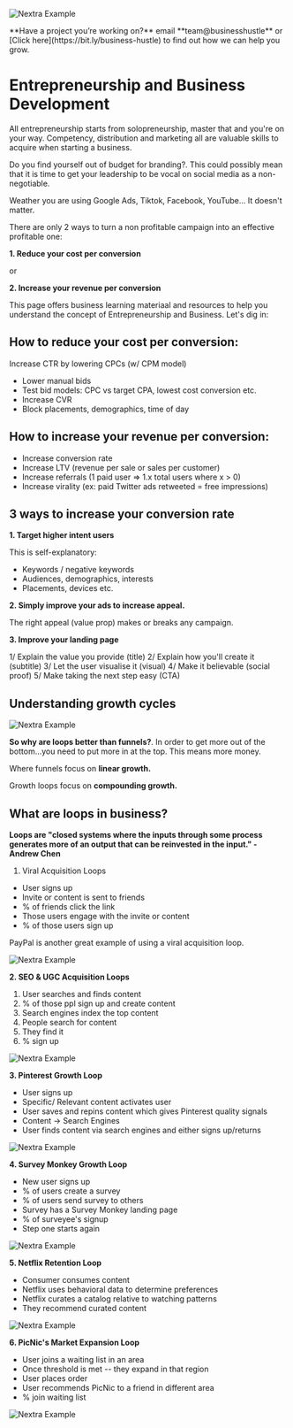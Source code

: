 
<Bleed>![Nextra Example](../public/whowehaveworkedwith.png)</Bleed>

<span id="sidebar-and-anchor-links" />
<Callout>
  **Have a project you’re working on?** email **team@businesshustle** or [Click here](https://bit.ly/business-hustle) to find out how we can help you grow.
</Callout>

# Entrepreneurship and Business Development

All entrepreneurship starts from solopreneurship, master that and you're on your way. Competency, distribution and marketing all are valuable skills to acquire when starting a business.

Do you find yourself out of budget for branding?. This could possibly mean that it is time to get your leadership to be vocal on social media as a non-negotiable. 

Weather you are using Google Ads, Tiktok, Facebook, YouTube... It doesn't matter.

There are only 2 ways to turn a non profitable campaign into an effective profitable one:

**1. Reduce your cost per conversion**

or 

**2. Increase your revenue per conversion** 

This page offers business learning materiaal and resources to help you understand the concept of Entrepreneurship and Business. Let's dig in:

## How to reduce your cost per conversion:

Increase CTR  by lowering CPCs (w/ CPM model)
- Lower manual bids
- Test bid models: CPC vs target CPA, lowest cost conversion etc.
- Increase CVR
- Block placements, demographics, time of day

## How to increase your revenue per conversion:

- Increase conversion rate
- Increase LTV (revenue per sale or sales per customer)
- Increase referrals (1 paid user => 1.x total users where x > 0)
- Increase virality (ex: paid Twitter ads retweeted = free impressions)

## 3 ways to increase your conversion rate

**1. Target higher intent users**

This is self-explanatory:

* Keywords / negative keywords
* Audiences, demographics, interests
* Placements, devices etc.

**2. Simply improve your ads to increase appeal.**

The right appeal (value prop) makes or breaks any campaign. 

**3. Improve your landing page**

1/ Explain the value you provide (title)
2/ Explain how you'll create it (subtitle)
3/ Let the user visualise it (visual)
4/ Make it believable (social proof)
5/ Make taking the next step easy (CTA)

## Understanding growth cycles 

<Bleed>![Nextra Example](../public/bus.png)</Bleed>

**So why are loops better than funnels?**. In order to get more out of the bottom...you need to put more in at the top. This means more money.

Where funnels focus on **linear growth.**

Growth loops focus on **compounding growth.** 

## What are loops in business?

**Loops are "closed systems where the inputs through some process generates more of an output that can be reinvested in the input." - Andrew Chen**

1. Viral Acquisition Loops
* User signs up
* Invite or content is sent to friends
* % of friends click the link
* Those users engage with the invite or content
* % of those users sign up

PayPal is another great example of using a viral acquisition loop.

<Bleed>![Nextra Example](../public/alo.png)</Bleed>

**2. SEO & UGC Acquisition Loops**

1. User searches and finds content
2. % of those ppl sign up and create content
3. Search engines index the top content
4. People search for content
5. They find it
6. % sign up

<Bleed>![Nextra Example](../public/alo2.png)</Bleed>

**3. Pinterest Growth Loop**

* User signs up
* Specific/ Relevant content activates user
* User saves and repins content which gives Pinterest quality signals
* Content -> Search Engines
* User finds content via search engines and either signs up/returns

<Bleed>![Nextra Example](../public/alo3.png)</Bleed>

**4. Survey Monkey Growth Loop**

* New user signs up
* % of users create a survey
* % of users send survey to others
* Survey has a Survey Monkey landing page
* % of surveyee's signup 
* Step one starts again


<Bleed>![Nextra Example](../public/alo4.png)</Bleed>

**5. Netflix Retention Loop**

* Consumer consumes content
* Netflix uses behavioral data to determine preferences
* Netflix curates a catalog relative to watching patterns
* They recommend curated content


<Bleed>![Nextra Example](../public/alo5.png)</Bleed>

**6. PicNic's Market Expansion Loop**

* User joins a waiting list in an area
* Once threshold is met -- they expand in that region
* User places order
* User recommends PicNic to a friend in different area
* % join waiting list

<Bleed>![Nextra Example](../public/alo6.png)</Bleed>




